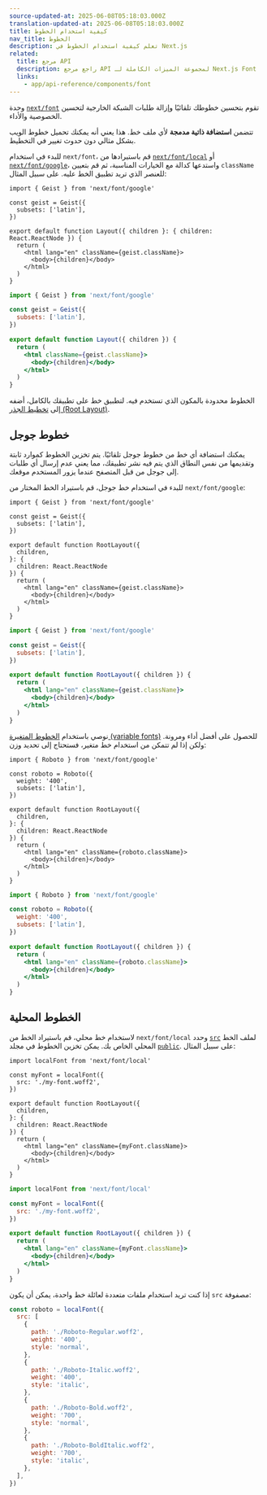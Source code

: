 ```yaml
---
source-updated-at: 2025-06-08T05:18:03.000Z
translation-updated-at: 2025-06-08T05:18:03.000Z
title: كيفية استخدام الخطوط
nav_title: الخطوط
description: تعلم كيفية استخدام الخطوط في Next.js
related:
  title: مرجع API
  description: راجع مرجع API لمجموعة الميزات الكاملة لـ Next.js Font
  links:
    - app/api-reference/components/font
---
```


وحدة [`next/font`](/docs/app/api-reference/components/font) تقوم بتحسين خطوطك تلقائيًا وإزالة طلبات الشبكة الخارجية لتحسين الخصوصية والأداء.

تتضمن **استضافة ذاتية مدمجة** لأي ملف خط. هذا يعني أنه يمكنك تحميل خطوط الويب بشكل مثالي دون حدوث تغيير في التخطيط.

للبدء في استخدام `next/font`، قم باستيرادها من [`next/font/local`](#local-fonts) أو [`next/font/google`](#google-fonts)، واستدعها كدالة مع الخيارات المناسبة، ثم قم بتعيين `className` للعنصر الذي تريد تطبيق الخط عليه. على سبيل المثال:

```tsx filename="app/layout.tsx" highlight={1,3-5,9} switcher
import { Geist } from 'next/font/google'

const geist = Geist({
  subsets: ['latin'],
})

export default function Layout({ children }: { children: React.ReactNode }) {
  return (
    <html lang="en" className={geist.className}>
      <body>{children}</body>
    </html>
  )
}
```

```jsx filename="app/layout.js" highlight={1,3-5,9} switcher
import { Geist } from 'next/font/google'

const geist = Geist({
  subsets: ['latin'],
})

export default function Layout({ children }) {
  return (
    <html className={geist.className}>
      <body>{children}</body>
    </html>
  )
}
```

الخطوط محدودة بالمكون الذي تستخدم فيه. لتطبيق خط على تطبيقك بالكامل، أضفه إلى [تخطيط الجذر (Root Layout)](/docs/app/api-reference/file-conventions/layout#root-layout).

## خطوط جوجل

يمكنك استضافة أي خط من خطوط جوجل تلقائيًا. يتم تخزين الخطوط كموارد ثابتة وتقديمها من نفس النطاق الذي يتم فيه نشر تطبيقك، مما يعني عدم إرسال أي طلبات إلى جوجل من قبل المتصفح عندما يزور المستخدم موقعك.

للبدء في استخدام خط جوجل، قم باستيراد الخط المختار من `next/font/google`:

```tsx filename="app/layout.tsx" switcher
import { Geist } from 'next/font/google'

const geist = Geist({
  subsets: ['latin'],
})

export default function RootLayout({
  children,
}: {
  children: React.ReactNode
}) {
  return (
    <html lang="en" className={geist.className}>
      <body>{children}</body>
    </html>
  )
}
```

```jsx filename="app/layout.js" switcher
import { Geist } from 'next/font/google'

const geist = Geist({
  subsets: ['latin'],
})

export default function RootLayout({ children }) {
  return (
    <html lang="en" className={geist.className}>
      <body>{children}</body>
    </html>
  )
}
```

نوصي باستخدام [الخطوط المتغيرة (variable fonts)](https://fonts.google.com/variablefonts) للحصول على أفضل أداء ومرونة. ولكن إذا لم تتمكن من استخدام خط متغير، فستحتاج إلى تحديد وزن:

```tsx filename="app/layout.tsx" highlight={4} switcher
import { Roboto } from 'next/font/google'

const roboto = Roboto({
  weight: '400',
  subsets: ['latin'],
})

export default function RootLayout({
  children,
}: {
  children: React.ReactNode
}) {
  return (
    <html lang="en" className={roboto.className}>
      <body>{children}</body>
    </html>
  )
}
```

```jsx filename="app/layout.js"  highlight={4} switcher
import { Roboto } from 'next/font/google'

const roboto = Roboto({
  weight: '400',
  subsets: ['latin'],
})

export default function RootLayout({ children }) {
  return (
    <html lang="en" className={roboto.className}>
      <body>{children}</body>
    </html>
  )
}
```

## الخطوط المحلية

لاستخدام خط محلي، قم باستيراد الخط من `next/font/local` وحدد [`src`](/docs/app/api-reference/components/font#src) لملف الخط المحلي الخاص بك. يمكن تخزين الخطوط في مجلد [`public`](/docs/app/api-reference/file-conventions/public-folder). على سبيل المثال:

```tsx filename="app/layout.tsx" switcher
import localFont from 'next/font/local'

const myFont = localFont({
  src: './my-font.woff2',
})

export default function RootLayout({
  children,
}: {
  children: React.ReactNode
}) {
  return (
    <html lang="en" className={myFont.className}>
      <body>{children}</body>
    </html>
  )
}
```

```jsx filename="app/layout.js" switcher
import localFont from 'next/font/local'

const myFont = localFont({
  src: './my-font.woff2',
})

export default function RootLayout({ children }) {
  return (
    <html lang="en" className={myFont.className}>
      <body>{children}</body>
    </html>
  )
}
```

إذا كنت تريد استخدام ملفات متعددة لعائلة خط واحدة، يمكن أن يكون `src` مصفوفة:

```js
const roboto = localFont({
  src: [
    {
      path: './Roboto-Regular.woff2',
      weight: '400',
      style: 'normal',
    },
    {
      path: './Roboto-Italic.woff2',
      weight: '400',
      style: 'italic',
    },
    {
      path: './Roboto-Bold.woff2',
      weight: '700',
      style: 'normal',
    },
    {
      path: './Roboto-BoldItalic.woff2',
      weight: '700',
      style: 'italic',
    },
  ],
})
```